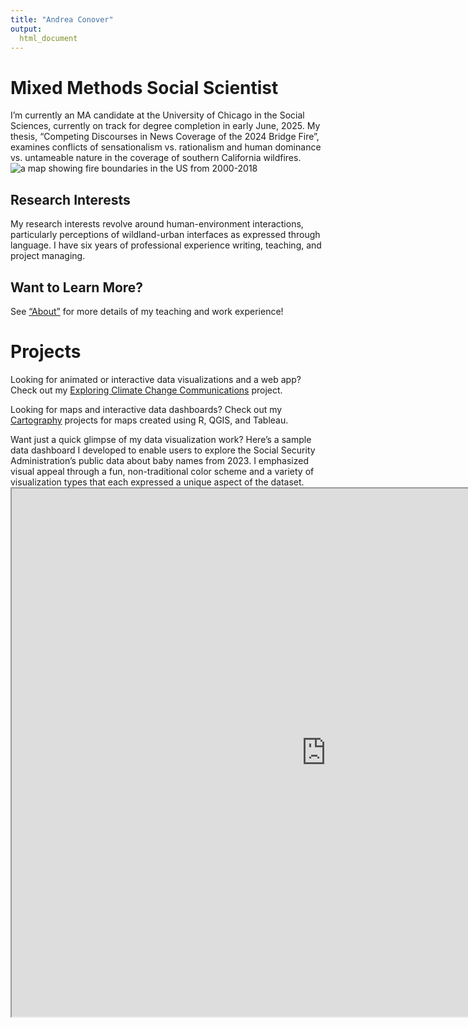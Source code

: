 ```yaml
---
title: "Andrea Conover"
output:
  html_document
---
```


# Mixed Methods Social Scientist
I'm currently an MA candidate at the University of Chicago in the Social Sciences, currently on track for degree completion in early June, 2025. My thesis, "Competing Discourses in News Coverage of the 2024 Bridge Fire", examines conflicts of sensationalism vs. rationalism and human dominance vs. untameable nature in the coverage of southern California wildfires.
![a map showing fire boundaries in the US from 2000-2018](images/firemap.gif)

## Research Interests
My research interests revolve around human-environment interactions, particularly perceptions of wildland-urban interfaces as expressed through language. I have six years of professional experience writing, teaching, and project managing.

## Want to Learn More?
See ["About"](https://andreaconover.github.io/about.html) for more details of my teaching and work experience!


# Projects
Looking for animated or interactive data visualizations and a web app? Check out my [Exploring Climate Change Communications](https://andreaconover.github.io/exploringclimatecoms.html) project.

Looking for maps and interactive data dashboards? Check out my [Cartography](https://andreaconover.github.io/cartography.html) projects for maps created using R, QGIS, and Tableau.

Want just a quick glimpse of my data visualization work? Here's a sample data dashboard I developed to enable users to explore the Social Security Administration's public data about baby names from 2023. I emphasized visual appeal through a fun, non-traditional color scheme and a variety of visualization types that each expressed a unique aspect of the dataset.
<iframe src="https://public.tableau.com/views/BabyNamesof2023/BabyNamesDashboard?:language=en-US&:sid=&:redirect=auth&:display_count=n&:origin=viz_share_link:showVizHome=no&:embed=true" width="1005px" height="845px"></iframe>